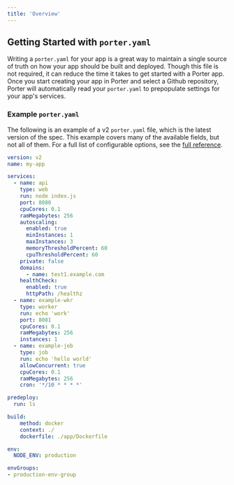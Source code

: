 ```yaml
---
title: 'Overview'
---
```


## Getting Started with `porter.yaml`

Writing a `porter.yaml` for your app is a great way to maintain a single source of truth on how your app should be built and deployed. Though this file is not required, it can reduce the time it takes to get started with a Porter app.
Once you start creating your app in Porter and select a Github repository, Porter will automatically read your `porter.yaml` to prepopulate settings for your app's services.

### Example `porter.yaml`

The following is an example of a v2 `porter.yaml` file, which is the latest version of the spec. This example covers many of the available fields, but not all of them. For a full list of configurable options, see the [full reference](/deploy/configuration-as-code/reference).

```yaml
version: v2
name: my-app

services:
  - name: api
    type: web
    run: node index.js
    port: 8080
    cpuCores: 0.1
    ramMegabytes: 256
    autoscaling:
      enabled: true
      minInstances: 1
      maxInstances: 3
      memoryThresholdPercent: 60
      cpuThresholdPercent: 60
    private: false
    domains:
      - name: test1.example.com
    healthCheck:
      enabled: true
      httpPath: /healthz
  - name: example-wkr
    type: worker
    run: echo 'work'
    port: 8081
    cpuCores: 0.1
    ramMegabytes: 256
    instances: 1
  - name: example-job
    type: job
    run: echo 'hello world'
    allowConcurrent: true
    cpuCores: 0.1
    ramMegabytes: 256
    cron: '*/10 * * * *'

predeploy:
  run: ls

build:
	method: docker
	context: ./
	dockerfile: ./app/Dockerfile

env:
  NODE_ENV: production

envGroups:
- production-env-group
```
